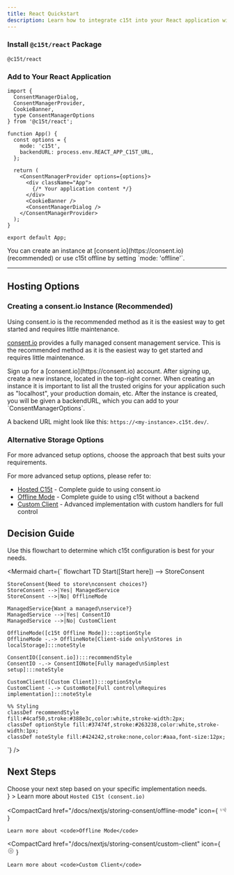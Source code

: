 ```yaml
---
title: React Quickstart
description: Learn how to integrate c15t into your React application with this step-by-step guide. We'll cover installation, configuration, and basic usage.
---
```

<Steps>
<Step>
 
### Install `@c15t/react` Package
 ```package-install
 @c15t/react
 ```
</Step>
 
<Step>
 
### Add to Your React Application

```tsx title="src/App.jsx"
import { 
  ConsentManagerDialog,
  ConsentManagerProvider,
  CookieBanner,
  type ConsentManagerOptions
} from '@c15t/react';

function App() {
  const options = {
    mode: 'c15t', 
    backendURL: process.env.REACT_APP_C15T_URL,
  };

  return (
    <ConsentManagerProvider options={options}>
      <div className="App">
        {/* Your application content */}
      </div>
      <CookieBanner />
      <ConsentManagerDialog />
    </ConsentManagerProvider>
  );
}

export default App;
```

<Callout type="tip">
You can create an instance at [consent.io](https://consent.io) (recommended) or use c15t offline by setting `mode: 'offline'`.
</Callout>
</Step>
</Steps>

--- 

## Hosting Options

### Creating a consent.io Instance (Recommended)

<Callout type="info">
Using consent.io is the recommended method as it is the easiest way to get started and requires little maintenance.
</Callout>

[consent.io](https://consent.io) provides a fully managed consent management service. This is the recommended method as it is the easiest way to get started and requires little maintenance.

<Steps>

<Step>
Sign up for a [consent.io](https://consent.io) account.
</Step>

<Step>
After signing up, create a new instance, located in the top-right corner.

<Callout>
When creating an instance it is important to list all the trusted origins for your application such as "localhost", your production domain, etc.
</Callout>

</Step>

<Step>
After the instance is created, you will be given a backendURL, which you can add to your `ConsentManagerOptions`.

A backend URL might look like this: `https://<my-instance>.c15t.dev/`.
</Step>

</Steps>

### Alternative Storage Options

<Callout type="note">
For more advanced setup options, choose the approach that best suits your requirements.
</Callout>

For more advanced setup options, please refer to:

- [Hosted C15t](/docs/react/storing-consent/hosted-c15t) - Complete guide to using consent.io
- [Offline Mode](/docs/react/storing-consent/offline-mode) - Complete guide to using c15t without a backend
- [Custom Client](/docs/react/storing-consent/custom-client) - Advanced implementation with custom handlers for full control

## Decision Guide

<Callout>
Use this flowchart to determine which c15t configuration is best for your needs.
</Callout>

<Mermaid chart={`
flowchart TD
    Start([Start here]) --> StoreConsent
    
    StoreConsent{Need to store\nconsent choices?}
    StoreConsent -->|Yes| ManagedService
    StoreConsent -->|No| OfflineMode
    
    ManagedService{Want a managed\nservice?}
    ManagedService -->|Yes| ConsentIO
    ManagedService -->|No| CustomClient
    
    OfflineMode([c15t Offline Mode]):::optionStyle
    OfflineMode -.-> OfflineNote[Client-side only\nStores in localStorage]:::noteStyle
    
    ConsentIO([consent.io]):::recommendStyle
    ConsentIO -.-> ConsentIONote[Fully managed\nSimplest setup]:::noteStyle
    
    CustomClient([Custom Client]):::optionStyle
    CustomClient -.-> CustomNote[Full control\nRequires implementation]:::noteStyle
    
    %% Styling
    classDef recommendStyle fill:#4caf50,stroke:#388e3c,color:white,stroke-width:2px;
    classDef optionStyle fill:#37474f,stroke:#263238,color:white,stroke-width:1px;
    classDef noteStyle fill:#424242,stroke:none,color:#aaa,font-size:12px;
`} />

## Next Steps

<Callout type="tip">
Choose your next step based on your specific implementation needs.
</Callout>

<div className="mt-6">
  <CompactCard 
    href="/docs/nextjs/storing-consent/hosted-c15t" 
    icon={
      <svg xmlns="http://www.w3.org/2000/svg" width="16" height="16" fill="none" viewBox="0 0 24 24" stroke="currentColor">
        <path strokeLinecap="round" strokeLinejoin="round" strokeWidth={2} d="M13 10V3L4 14h7v7l9-11h-7z" />
      </svg>
    }
  >
    Learn more about <code>Hosted C15t (consent.io)</code>
  </CompactCard>

  <CompactCard 
    href="/docs/nextjs/storing-consent/offline-mode"
    icon={
      <svg xmlns="http://www.w3.org/2000/svg" width="16" height="16" fill="none" viewBox="0 0 24 24" stroke="currentColor">
        <path strokeLinecap="round" strokeLinejoin="round" strokeWidth={2} d="M18.364 5.636a9 9 0 010 12.728m0 0l-2.829-2.829m2.829 2.829L21 21M15.536 8.464a5 5 0 010 7.072m0 0l-2.829-2.829m-4.243 2.829a4.978 4.978 0 01-1.414-2.83m-1.414 5.658a9 9 0 01-2.167-9.238m7.824 2.167a1 1 0 111.414 1.414m-1.414-1.414L10 10" />
      </svg>
    }
  >
    Learn more about <code>Offline Mode</code>
  </CompactCard>

  <CompactCard 
    href="/docs/nextjs/storing-consent/custom-client"
    icon={
      <svg xmlns="http://www.w3.org/2000/svg" width="16" height="16" fill="none" viewBox="0 0 24 24" stroke="currentColor">
        <path strokeLinecap="round" strokeLinejoin="round" strokeWidth={2} d="M10.325 4.317c.426-1.756 2.924-1.756 3.35 0a1.724 1.724 0 002.573 1.066c1.543-.94 3.31.826 2.37 2.37a1.724 1.724 0 001.065 2.572c1.756.426 1.756 2.924 0 3.35a1.724 1.724 0 00-1.066 2.573c.94 1.543-.826 3.31-2.37 2.37a1.724 1.724 0 00-2.572 1.065c-.426 1.756-2.924 1.756-3.35 0a1.724 1.724 0 00-2.573-1.066c-1.543.94-3.31-.826-2.37-2.37a1.724 1.724 0 00-1.065-2.572c-1.756-.426-1.756-2.924 0-3.35a1.724 1.724 0 001.066-2.573c-.94-1.543.826-3.31 2.37-2.37.996.608 2.296.07 2.572-1.065z" />
        <path strokeLinecap="round" strokeLinejoin="round" strokeWidth={2} d="M15 12a3 3 0 11-6 0 3 3 0 016 0z" />
      </svg>
    }
  >
    Learn more about <code>Custom Client</code>
  </CompactCard>
</div>

